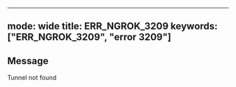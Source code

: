 
---
mode: wide
title: ERR_NGROK_3209
keywords: ["ERR_NGROK_3209", "error 3209"]
---

## Message
Tunnel not found




